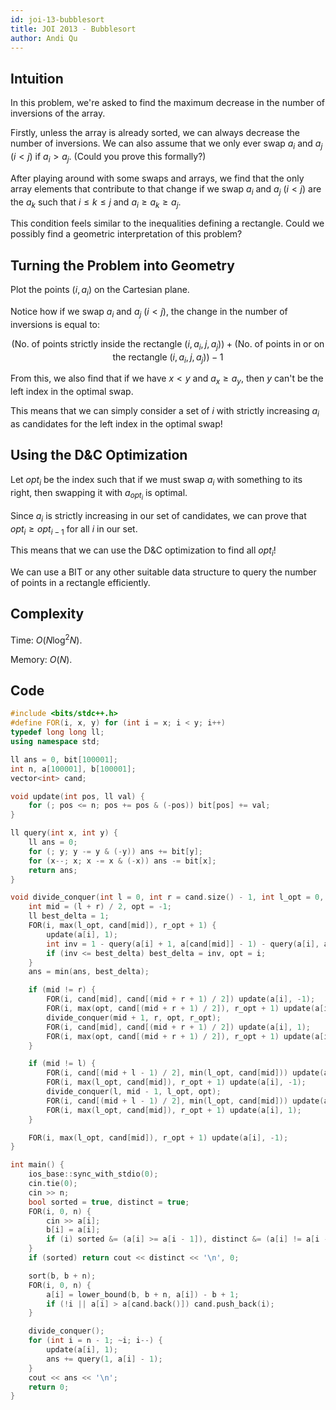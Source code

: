 ```yaml
---
id: joi-13-bubblesort
title: JOI 2013 - Bubblesort
author: Andi Qu
---
```


## Intuition

In this problem, we're asked to find the maximum decrease in the number of inversions of the array.

Firstly, unless the array is already sorted, we can always decrease the number of inversions. We can also assume that we only ever swap $a_i$ and $a_j$ ($i < j$) if $a_i > a_j$. (Could you prove this formally?)

After playing around with some swaps and arrays, we find that the only array elements that contribute to that change if we swap $a_i$ and $a_j$ ($i < j$) are the $a_k$ such that $i \leq k \leq j$ and $a_i \geq a_k \geq a_j$.

This condition feels similar to the inequalities defining a rectangle. Could we possibly find a geometric interpretation of this problem?

## Turning the Problem into Geometry

Plot the points $(i, a_i)$ on the Cartesian plane.

Notice how if we swap $a_i$ and $a_j$ ($i < j$), the change in the number of inversions is equal to:

$$
(\text{No. of points strictly inside the rectangle }(i, a_i, j, a_j)) + (\text{No. of points in or on the rectangle }(i, a_i, j, a_j)) - 1
$$

From this, we also find that if we have $x < y$ and $a_x \geq a_y$, then $y$ can't be the left index in the optimal swap.

This means that we can simply consider a set of $i$ with strictly increasing $a_i$ as candidates for the left index in the optimal swap!

## Using the D&C Optimization

Let $opt_i$ be the index such that if we must swap $a_i$ with something to its right, then swapping it with $a_{opt_i}$ is optimal.

Since $a_i$ is strictly increasing in our set of candidates, we can prove that $opt_i \geq opt_{i - 1}$ for all $i$ in our set.

This means that we can use the D&C optimization to find all $opt_i$!

We can use a BIT or any other suitable data structure to query the number of points in a rectangle efficiently.

## Complexity

Time: $O(N \log^2 N)$.

Memory: $O(N)$.

## Code

```cpp
#include <bits/stdc++.h>
#define FOR(i, x, y) for (int i = x; i < y; i++)
typedef long long ll;
using namespace std;

ll ans = 0, bit[100001];
int n, a[100001], b[100001];
vector<int> cand;

void update(int pos, ll val) {
    for (; pos <= n; pos += pos & (-pos)) bit[pos] += val;
}

ll query(int x, int y) {
    ll ans = 0;
    for (; y; y -= y & (-y)) ans += bit[y];
    for (x--; x; x -= x & (-x)) ans -= bit[x];
    return ans;
}

void divide_conquer(int l = 0, int r = cand.size() - 1, int l_opt = 0, int r_opt = n - 1) {
    int mid = (l + r) / 2, opt = -1;
    ll best_delta = 1;
    FOR(i, max(l_opt, cand[mid]), r_opt + 1) {
        update(a[i], 1);
        int inv = 1 - query(a[i] + 1, a[cand[mid]] - 1) - query(a[i], a[cand[mid]]);
        if (inv <= best_delta) best_delta = inv, opt = i;
    }
    ans = min(ans, best_delta);

    if (mid != r) {
        FOR(i, cand[mid], cand[(mid + r + 1) / 2]) update(a[i], -1);
        FOR(i, max(opt, cand[(mid + r + 1) / 2]), r_opt + 1) update(a[i], -1);
        divide_conquer(mid + 1, r, opt, r_opt);
        FOR(i, cand[mid], cand[(mid + r + 1) / 2]) update(a[i], 1);
        FOR(i, max(opt, cand[(mid + r + 1) / 2]), r_opt + 1) update(a[i], 1);
    }

    if (mid != l) {
        FOR(i, cand[(mid + l - 1) / 2], min(l_opt, cand[mid])) update(a[i], 1);
        FOR(i, max(l_opt, cand[mid]), r_opt + 1) update(a[i], -1);
        divide_conquer(l, mid - 1, l_opt, opt);
        FOR(i, cand[(mid + l - 1) / 2], min(l_opt, cand[mid])) update(a[i], -1);
        FOR(i, max(l_opt, cand[mid]), r_opt + 1) update(a[i], 1);
    }

    FOR(i, max(l_opt, cand[mid]), r_opt + 1) update(a[i], -1);
}

int main() {
    ios_base::sync_with_stdio(0);
    cin.tie(0);
    cin >> n;
    bool sorted = true, distinct = true;
    FOR(i, 0, n) {
        cin >> a[i];
        b[i] = a[i];
        if (i) sorted &= (a[i] >= a[i - 1]), distinct &= (a[i] != a[i - 1]);
    }
    if (sorted) return cout << distinct << '\n', 0;

    sort(b, b + n);
    FOR(i, 0, n) {
        a[i] = lower_bound(b, b + n, a[i]) - b + 1;
        if (!i || a[i] > a[cand.back()]) cand.push_back(i);
    }

    divide_conquer();
    for (int i = n - 1; ~i; i--) {
        update(a[i], 1);
        ans += query(1, a[i] - 1);
    }
    cout << ans << '\n';
    return 0;
}
```

